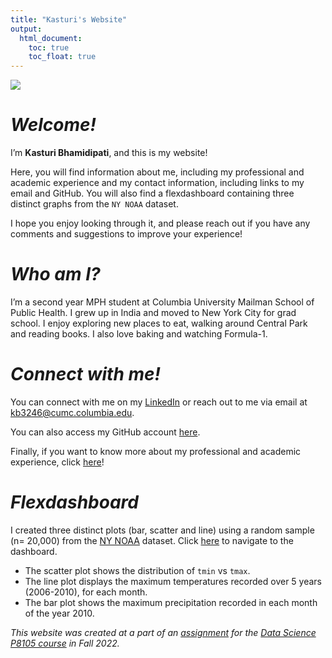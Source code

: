 ```yaml
---
title: "Kasturi's Website"
output: 
  html_document:
    toc: true
    toc_float: true
---
```

![](https://media.tenor.com/luE_kr8Ht8kAAAAC/star-wars-hello.gif)

# *Welcome!* 

I'm **Kasturi Bhamidipati**, and this is my website! 

Here, you will find information about me, including my professional and academic experience and my contact information, including links to my email and GitHub. You will also find a flexdashboard containing three distinct graphs from the ` NY NOAA` dataset. 

I hope you enjoy looking through it, and please reach out if you have any comments and suggestions to improve your experience! 

# *Who am I?*

I'm a second year MPH student at Columbia University Mailman School of Public Health. I grew up in India and moved to New York City for grad school. I enjoy exploring new places to eat, walking around Central Park and reading books. I also love baking and watching Formula-1. 

# *Connect with me!* 

You can connect with me on my [LinkedIn](https://www.linkedin.com/in/kasturi-bhamidipati-58a1791bb/) or reach out to me via email at [kb3246@cumc.columbia.edu](kb3246@cumc.columbia.edu). 

You can also access my GitHub account [here](http://github.com/kb3246/). 

Finally, if you want to know more about my professional and academic experience, click [here](about.html)! 

# *Flexdashboard*

I created three distinct plots (bar, scatter and line) using a random sample (n= 20,000) from the [NY NOAA](https://p8105.com/dataset_noaa.html) dataset. Click [here](dashboard.html) to navigate to the dashboard.

- The scatter plot shows the distribution of `tmin` vs `tmax`.
- The line plot displays the maximum temperatures recorded over 5 years (2006-2010), for each month. 
- The bar plot shows the maximum precipitation recorded in each month of the year 2010.


*This website was created at a part of an [assignment](https://p8105.com/homework_4.html) for the [Data Science P8105 course](https://p8105.com) in Fall 2022.*



